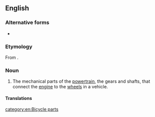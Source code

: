 {{also|drive train}}
==English==

===Alternative forms===
* {{alter|en|drive train}}

===Etymology===
From {{af|en|drive|train}}.

===Noun===
{{wikipedia}}
{{en-noun}}

# {{lb|en|mechanical engineering}} The mechanical parts of the [[powertrain]], the gears and shafts, that connect the [[engine]] to the [[wheel]]s in a vehicle.
#: {{syn|en|powertrain}}

====Translations====
{{trans-see|powertrain}}

[[category:en:Bicycle parts]]